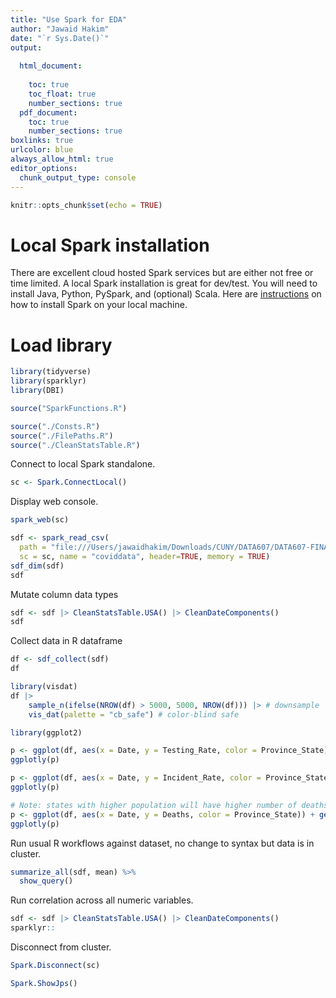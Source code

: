 ```yaml
---
title: "Use Spark for EDA"
author: "Jawaid Hakim"
date: "`r Sys.Date()`"
output:
  
  html_document:
    
    toc: true
    toc_float: true
    number_sections: true
  pdf_document: 
    toc: true
    number_sections: true
boxlinks: true
urlcolor: blue
always_allow_html: true
editor_options: 
  chunk_output_type: console
---
```


```r
knitr::opts_chunk$set(echo = TRUE)
```

# Local Spark installation

There are excellent cloud hosted Spark services but are either not free or time limited. A local Spark installation is great for dev/test. You will need to install Java, Python, PySpark, and (optional) Scala. Here are [instructions](https://sparkbyexamples.com/pyspark) on how to install Spark on your local machine.

# Load library

```r
library(tidyverse)
library(sparklyr)
library(DBI)
```

```r
source("SparkFunctions.R")
```

```r
source("./Consts.R")
source("./FilePaths.R")
source("./CleanStatsTable.R")
```

Connect to local Spark standalone.

```r
sc <- Spark.ConnectLocal()
```

Display web console.

```r
spark_web(sc)
```


```r
sdf <- spark_read_csv(
  path = "file:///Users/jawaidhakim/Downloads/CUNY/DATA607/DATA607-FINALPROJECT/data/processed/*/*/usa-*.csv",
  sc = sc, name = "coviddata", header=TRUE, memory = TRUE)
sdf_dim(sdf)
sdf
```

Mutate column data types

```r
sdf <- sdf |> CleanStatsTable.USA() |> CleanDateComponents()
sdf
```

Collect data in R dataframe

```r
df <- sdf_collect(sdf)
df
```

```r
library(visdat)
df |> 
    sample_n(ifelse(NROW(df) > 5000, 5000, NROW(df))) |> # downsample
    vis_dat(palette = "cb_safe") # color-blind safe 
```


```r
library(ggplot2)
```


```r
p <- ggplot(df, aes(x = Date, y = Testing_Rate, color = Province_State)) + geom_line()
ggplotly(p)
```

```r
p <- ggplot(df, aes(x = Date, y = Incident_Rate, color = Province_State)) + geom_line()
ggplotly(p)
```

```r
# Note: states with higher population will have higher number of deaths
p <- ggplot(df, aes(x = Date, y = Deaths, color = Province_State)) + geom_line()
ggplotly(p)
```

Run usual R workflows against dataset, no change to syntax but data is in cluster.

```r
summarize_all(sdf, mean) %>%
  show_query()
```

Run correlation across all numeric variables.

```r
sdf <- sdf |> CleanStatsTable.USA() |> CleanDateComponents()
sparklyr::
```

Disconnect from cluster.

```r
Spark.Disconnect(sc)
```

```r
Spark.ShowJps()
```

